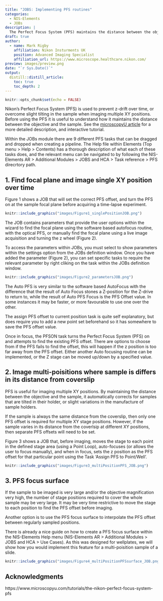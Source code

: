 ```yaml
---
title: "JOBS: Implementing PFS routines"
categories:
  - NIS-Elements
  - JOBs
description: |
  The Perfect Focus System (PFS) maintains the distance between the objective and the sample using real-time optical correction to keep the sample in focus. This post provides some detail on how to implement it within time-lapse and multi XY position imaging experiments using JOBs. 
draft: true
author:
  - name: Mark Rigby 
    affiliation: Nikon Insturments UK
    position: Advanced Imaging Specialist
    affiliation_url: https://www.microscope.healthcare.nikon.com/
preview: images/preview.png
date: "`r Sys.Date()`"
output:
  distill::distill_article:
    toc: true
    toc_depth: 2
---
```


```r
knitr::opts_chunk$set(echo = FALSE)
```

Nikon's Perfect Focus System (PFS) is used to prevent z-drift over time, or overcome slight tilting in the sample when imaging multiple XY positions. Before using the PFS it is useful to understand how it maintains the distance between the objective and the sample. See the [microscopyU article](https://www.microscopyu.com/tutorials/the-nikon-perfect-focus-system-pfs) for a more detailed description, and interactive tutorial.


Within the JOBs module there are 9 different PFS tasks that can be dragged and dropped when creating a pipeline. The Help file within Elements (Top menu > Help > Contents) has a thorough description of what each of these tasks does, and the relevant menu can be navigated to by following the  NIS-Elements AR > Additional Modules > JOBS and HCA > Task reference > PFS direcrtory path.



## 1. Find focal plane and image single XY position over time

Figure 1 shows a JOB that will set the correct PFS offset, and turn the PFS on at the sample focal plane before acquiring a time-lapse experiment. 

```r

knitr::include_graphics("images/Figure1_singlePositionJOB.png")

```

The JOB contains parameters that provide the user options within the wizard to find the focal plane using the software based autofocus routine, with the optical PFS, or manually find the focal plane using a live image acquisition and turning the z wheel (Figure 2).  

To access the parameters within JOBs, you must select to show parameters within the settings option from the JOBs definition window. Once you have added the parameter (Figure 2), you can set specific tasks to require the relevant parameter by right cliking on the task within the JOBs definition window.

```r

knitr::include_graphics("images/Figure2_parametersJOB.png")

```

The Auto PFS is very similar to the software based AutoFocus with the difference that the result of Auto Focus stones a Z-position for the Z-drive to return to, while the result of Auto PFS Focus is the PFS Offset value. In some instances it may be faster, or more favourable to use one over the other. 

The assign PFS offset to current position task is quite self explanatory, but does require you to add a new point set beforehand so it has somewhere to save the PFS offset value. 

Once in focus, the PFSON task turns the Perfect Focus System (PFS) on and attempts to find the existing PFS offset. There are options to choose from if the PFS fails to find the offset, this will happen if the z position is too far away from the PFS offset. Either another Auto focusing routine can be implemented, or the Z stage can be moved up/down by a specified value.




## 2. Image multi-poisitions where sample is differs in its distance from coverslip

PFS is useful for imaging multiple XY positions. By maintaining the distance between the objective and the sample, it automatically corrects for samples that are tilted in their holder, or slight variations in the manufacture of sample holders.  

If the sample is always the same distance from the coverslip, then only one PFS offset is required for multiple XY stage positions. However, if the sample varies in its distance from the coverlsip at different XY positions, then separate PFS offsets will need to be set.

Figure 3 shows a JOB that, before imaging, moves the stage to each point in the defined stage area (using a Point Loop), auto-focuses (or allows the user to focus manually), and when in focus, sets the z position as the PFS offset for that particular point using the Task 'Assign PFS to Point/Well'.


```r

knitr::include_graphics("images/Figure3_multiPositionPFS_JOB.png")

```


## 3. PFS focus surface 

If the sample to be imaged is very large and/or the objective magnification very high, the number of stage positions required to cover the whole sample may be very large. It may be very time restrictive to move the stage to each position to find the PFS offset before imaging.  

Another option is to use the PFS focus surface to interpolate the PFS offset between regularly sampled positions.  

There is already a nice guide on how to create a PFS focus surface within the NIS-Elements Help menu (NIS-Elements AR > Additional Modules > JOBS and HCA > Use Cases). As this was designed for wellplates, we will show how you would implement this feature for a multi-poisition sample of a slide.




```r

knitr::include_graphics("images/Figure4_multiPositionPFSsurface_JOB.png")

```


## Acknowledgments {.appendix}



https://www.microscopyu.com/tutorials/the-nikon-perfect-focus-system-pfs


